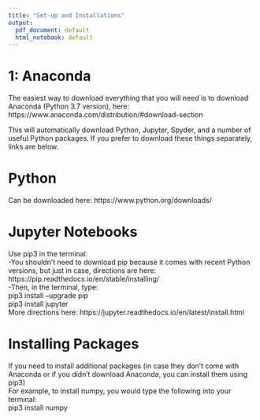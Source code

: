```yaml
---
title: "Set-up and Installations"
output:
  pdf_document: default
  html_notebook: default
---
```

# 1: Anaconda   
The easiest way to download everything that you will need is to download Anaconda (Python 3.7 version), here: https://www.anaconda.com/distribution/#download-section
  
This will automatically download Python, Jupyter, Spyder, and a number of useful Python packages. If you prefer to download these things separately, links are below.
   
# Python     
Can be downloaded here: https://www.python.org/downloads/  
  
# Jupyter Notebooks    
Use pip3 in the terminal:   
-You shouldn't need to download pip because it comes with recent Python versions, but just in case, directions are here: https://pip.readthedocs.io/en/stable/installing/   
-Then, in the terminal, type:  
pip3 install --upgrade pip  
pip3 install jupyter  
More directions here: https://jupyter.readthedocs.io/en/latest/install.html   

# Installing Packages   
If you need to install additional packages (in case they don't come with Anaconda or if you didn't download Anaconda, you can install them using pip3)   
For example, to install numpy, you would type the following into your terminal:   
pip3 install numpy  


